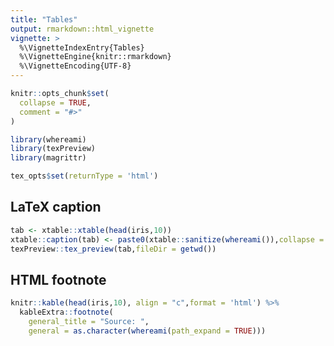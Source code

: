 ```yaml
---
title: "Tables"
output: rmarkdown::html_vignette
vignette: >
  %\VignetteIndexEntry{Tables}
  %\VignetteEngine{knitr::rmarkdown}
  %\VignetteEncoding{UTF-8}
---
```


```r
knitr::opts_chunk$set(
  collapse = TRUE,
  comment = "#>"
)
```

```r
library(whereami)
library(texPreview)
library(magrittr)
```

```r
tex_opts$set(returnType = 'html')
```

## LaTeX caption

```r
tab <- xtable::xtable(head(iris,10))
xtable::caption(tab) <- paste0(xtable::sanitize(whereami()),collapse = ', ')
texPreview::tex_preview(tab,fileDir = getwd())
```

## HTML footnote

```r
knitr::kable(head(iris,10), align = "c",format = 'html') %>%
  kableExtra::footnote(
    general_title = "Source: ",
    general = as.character(whereami(path_expand = TRUE)))
```
